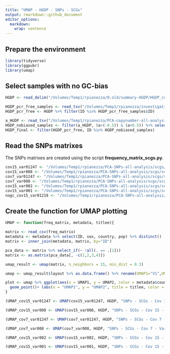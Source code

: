 ```yaml
---
title: "UMAP - HGDP - SNPs - SCGs"
output: rmarkdown::github_document
editor_options: 
  markdown: 
    wrap: sentence
---
```


## Prepare the environment

```r
library(tidyverse)
library(ggpubr)
library(umap)
```

## Select samples with no GC-bias

```r
HGDP <- read_delim("/Volumes/Temp1/rpianezza/0.old/summary-HGDP/HGDP_cutoff_classified.tsv")

HGDP_pcr_free_samples <- read_tsv("/Volumes/Temp1/rpianezza/investigation/HGDP-no-PCR/HGDP-only-pcr-free-samples.tsv", col_names = "ID")
HGDP_pcr_free <- HGDP %>% filter(ID %in% HGDP_pcr_free_samples$ID)

a_HGDP <- read_tsv("/Volumes/Temp1/rpianezza/PCA-copynumber-all-analysis/a_HGDP.tsv")
HGDP_nobiased_samples <- filter(a_HGDP, (a>(-0.5)) & (a<0.5)) %>% select(ID) %>% pull()
HGDP_final <- filter(HGDP_pcr_free, ID %in% HGDP_nobiased_samples)
```

## Read the SNPs matrixes

The SNPs matrixes are created using the script **frequency_matrix_scgs.py**.

```r
cov15_var01247 <- "/Volumes/Temp1/rpianezza/PCA-SNPs-all-analysis/scgs/scg.cov15.var01247.frequency.matrix.tsv_processed"
cov15_var008 <- "/Volumes/Temp1/rpianezza/PCA-SNPs-all-analysis/scgs/scg.cov15.var008.frequency.matrix.tsv_processed"
cov7_var01247 <- "/Volumes/Temp1/rpianezza/PCA-SNPs-all-analysis/scgs/scg.cov7.var01247.frequency.matrix.tsv_processed"
cov7_var008 <- "/Volumes/Temp1/rpianezza/PCA-SNPs-all-analysis/scgs/scg.cov7.var008.frequency.matrix.tsv_processed"
cov15_var002 <- "/Volumes/Temp1/rpianezza/PCA-SNPs-all-analysis/scgs/scg.cov15.var002.frequency.matrix.tsv_processed"
cov15_var001 <- "/Volumes/Temp1/rpianezza/PCA-SNPs-all-analysis/scgs/scg.cov15.var001.frequency.matrix.tsv_processed"
nogc_cov15_var01219 <- "/Volumes/Temp1/rpianezza/PCA-SNPs-all-analysis/scgs/scg.nogcbias-cov15.var01219.frequency.matrix.tsv_processed"
```

## Create the function for UMAP plotting

```r
UMAP <- function(freq_matrix, metadata, titlee){

matrix <- read_csv(freq_matrix)
metadata <- metadata %>% select(ID, sex, country, pop) %>% distinct()
matrix <- inner_join(metadata, matrix, by="ID")

pca_data <- matrix %>% select_if(~ !all(. == .[1]))
matrix <- as.matrix(pca_data[, -c(1,2,3,4)])

umap_result <- umap(matrix, n_neighbors = 15, min_dist = 0.3)

umap <- umap_result$layout %>% as.data.frame() %>% rename(UMAP1="V1",UMAP2="V2")

plot <- umap %>% ggplot(aes(x = UMAP1, y = UMAP2, color = metadata$country))+
  geom_point()+ labs(x = "UMAP1", y = "UMAP2", title = titlee, color = "Region") + theme(plot.title = element_text(hjust = 0.5), legend.title = element_text(face = "bold"))
}
```


```r
(UMAP_cov15_var01247 <- UMAP(cov15_var01247, HGDP, "SNPs - SCGs - Cov 15 - Var 0.1247"))
```

```r
(UMAP_cov15_var008 <- UMAP(cov15_var008, HGDP, "SNPs - SCGs - Cov 15 - Var 0.008"))
```

```r
(UMAP_cov7_var01247 <- UMAP(cov7_var01247, HGDP, "SNPs - SCGs - Cov 7 - Var 0.1247"))
```

```r
(UMAP_cov7_var008 <- UMAP(cov7_var008, HGDP, "SNPs - SCGs - Cov 7 - Var 0.008"))
```

```r
(UMAP_cov15_var002 <- UMAP(cov15_var002, HGDP, "SNPs - SCGs - Cov 15 - Var 0.002"))
```

```r
(UMAP_cov15_var001 <- UMAP(cov15_var001, HGDP, "SNPs - SCGs - Cov 15 - Var 0.001"))
```


